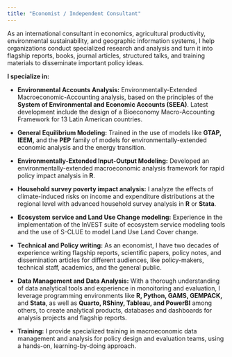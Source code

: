 ```yaml
---
title: "Economist / Independent Consultant"
---
```


As an international consultant in economics, agricultural productivity, environmental sustainability, and geographic information systems, I help organizations conduct specialized research and analysis and turn it into flagship reports, books, journal articles, structured talks, and training materials to disseminate important policy ideas. 

**I specialize in:**

- **Environmental Accounts Analysis:** Environmentally-Extended Macroeconomic-Accounting analysis, based on the principles of the **System of Environmental and Economic Accounts (SEEA)**. Latest development include the design of a Bioeconomy Macro-Accounting Framework for 13 Latin American countries.

- **General Equilibrium Modeling:** Trained in the use of models like **GTAP, IEEM,** and the **PEP** family of models for environmentally-extended economic analysis and the energy transition.

- **Environmentally-Extended Input-Output Modeling:** Developed an environmentally-extended macroeconomic analysis framework for rapid policy impact analysis in **R**.

- **Household survey poverty impact analysis:** I analyze the effects of climate-induced risks on income and expenditure distributions at the regional level with advanced household survey analysis in **R** or **Stata**.

- **Ecosystem service and Land Use Change modeling:** Experience in the implementation of the InVEST suite of ecosystem service modeling tools and the use of S-CLUE to model Land Use Land Cover change. 

- **Technical and Policy writing:** As an economist, I have two decades of experience writing flagship reports, scientific papers, policy notes, and dissemination articles for different audiences, like policy-makers, technical staff, academics, and the general public.

- **Data Management and Data Analysis:** With a thorough understanding of data analytical tools and experience in monoitoring and evaluation, I leverage programming environments like **R, Python, GAMS, GEMPACK,** and **Stata**, as well as **Quarto, RShiny, Tableau, and PowerBI** among others, to create analytical products, databases and dashboards for analysis projects and flagship reports.

- **Training:** I provide specialized training in macroeconomic data management and analysis for policy design and evaluation teams, using a hands-on, learning-by-doing approach.
